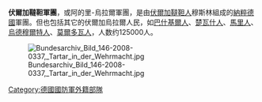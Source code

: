 {{Infobox military unit
| unit_name                     = Idel Ural Legion<br/>伏爾加韃靼軍團
| image                         = Idel-ural ver1.svg
| caption                       = One of the variants of the Idel Ural Legion patch
| dates                         = 1942-1945
| country                       = {{flag|Nazi Germany}}
| type                          = [[東方軍團|東方軍團]]（Ostlegionen）
| size                          = 40000
| battles                       = [[第二次世界大戰|第二次世界大戰]]
}}

'''伏爾加韃靼軍團'''，或阿的里-烏拉爾軍團，是由[[伏爾加韃靼人|伏爾加韃靼人]]穆斯林組成的[[納粹德國|納粹德國]]軍團。但也包括其它的伏爾加烏拉爾人民，如[[巴什基爾人|巴什基爾人]]、[[楚瓦什人|楚瓦什人]]、[[馬里人|馬里人]]、[[烏德穆爾特人|烏德穆爾特人]]、[[莫爾多瓦人|莫爾多瓦人]]，人数约125000人。

[[File:Bundesarchiv_Bild_146-2008-0337,_Tartar_in_der_Wehrmacht.jpg|thumb]]

[[Category:德國國防軍外籍部隊|Category:德國國防軍外籍部隊]]